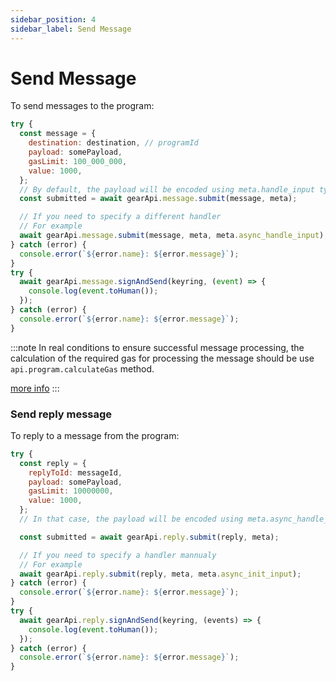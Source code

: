```yaml
---
sidebar_position: 4
sidebar_label: Send Message
---
```


# Send Message

To send messages to the program:

```javascript
try {
  const message = {
    destination: destination, // programId
    payload: somePayload,
    gasLimit: 100_000_000,
    value: 1000,
  };
  // By default, the payload will be encoded using meta.handle_input type
  const submitted = await gearApi.message.submit(message, meta);

  // If you need to specify a different handler
  // For example 
  await gearApi.message.submit(message, meta, meta.async_handle_input); 
} catch (error) {
  console.error(`${error.name}: ${error.message}`);
}
try {
  await gearApi.message.signAndSend(keyring, (event) => {
    console.log(event.toHuman());
  });
} catch (error) {
  console.error(`${error.name}: ${error.message}`);
}
```

:::note
In real conditions to ensure successful message processing, the calculation of the required gas for processing the message should be use `api.program.calculateGas` method.

[more info](/api/calculate-gas)
:::

### Send reply message

To reply to a message from the program:

```javascript
try {
  const reply = {
    replyToId: messageId,
    payload: somePayload,
    gasLimit: 10000000,
    value: 1000,
  };
  // In that case, the payload will be encoded using meta.async_handle_input type if it exists, if not it will be used meta.async_init_input

  const submitted = await gearApi.reply.submit(reply, meta);

  // If you need to specify a handler mannualy
  // For example 
  await gearApi.reply.submit(reply, meta, meta.async_init_input);
} catch (error) {
  console.error(`${error.name}: ${error.message}`);
}
try {
  await gearApi.reply.signAndSend(keyring, (events) => {
    console.log(event.toHuman());
  });
} catch (error) {
  console.error(`${error.name}: ${error.message}`);
}
```
